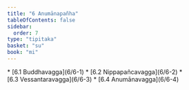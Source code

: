 ```yaml
---
title: "6 Anumānapañha"
tableOfContents: false
sidebar:
  order: 7
type: "tipitaka"
basket: "su"
book: "mi"
---
```



<DynamicBreadcrumb />



<TableOfContents book="mi" section="6">
* [6.1 Buddhavagga](6/6-1)
* [6.2 Nippapañcavagga](6/6-2)
* [6.3 Vessantaravagga](6/6-3)
* [6.4 Anumānavagga](6/6-4)
</TableOfContents>